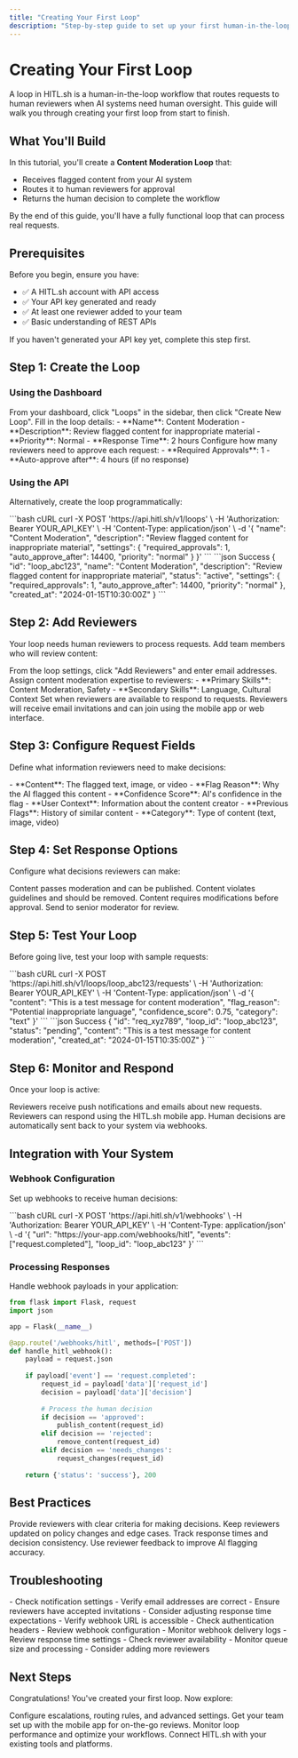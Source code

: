```yaml
---
title: "Creating Your First Loop"
description: "Step-by-step guide to set up your first human-in-the-loop workflow in HITL.sh"
---
```


# Creating Your First Loop

A loop in HITL.sh is a human-in-the-loop workflow that routes requests to human reviewers when AI systems need human oversight. This guide will walk you through creating your first loop from start to finish.

## What You'll Build

In this tutorial, you'll create a **Content Moderation Loop** that:
- Receives flagged content from your AI system
- Routes it to human reviewers for approval
- Returns the human decision to complete the workflow

<Check>
By the end of this guide, you'll have a fully functional loop that can process real requests.
</Check>

## Prerequisites

Before you begin, ensure you have:

- ✅ A HITL.sh account with API access
- ✅ Your API key generated and ready
- ✅ At least one reviewer added to your team
- ✅ Basic understanding of REST APIs

<Card title="Set Up API Keys" icon="key" href="/api-keys">
If you haven't generated your API key yet, complete this step first.
</Card>

## Step 1: Create the Loop

### Using the Dashboard

<Steps>
<Step title="Navigate to Loops">
From your dashboard, click "Loops" in the sidebar, then click "Create New Loop".
</Step>

<Step title="Configure Basic Settings">
Fill in the loop details:
- **Name**: Content Moderation
- **Description**: Review flagged content for inappropriate material
- **Priority**: Normal
- **Response Time**: 2 hours
</Step>

<Step title="Set Review Requirements">
Configure how many reviewers need to approve each request:
- **Required Approvals**: 1
- **Auto-approve after**: 4 hours (if no response)
</Step>
</Steps>

### Using the API

Alternatively, create the loop programmatically:

<RequestExample>
```bash cURL
curl -X POST 'https://api.hitl.sh/v1/loops' \
  -H 'Authorization: Bearer YOUR_API_KEY' \
  -H 'Content-Type: application/json' \
  -d '{
    "name": "Content Moderation",
    "description": "Review flagged content for inappropriate material",
    "settings": {
      "required_approvals": 1,
      "auto_approve_after": 14400,
      "priority": "normal"
    }
  }'
```
</RequestExample>

<ResponseExample>
```json Success
{
  "id": "loop_abc123",
  "name": "Content Moderation",
  "description": "Review flagged content for inappropriate material",
  "status": "active",
  "settings": {
    "required_approvals": 1,
    "auto_approve_after": 14400,
    "priority": "normal"
  },
  "created_at": "2024-01-15T10:30:00Z"
}
```
</ResponseExample>

## Step 2: Add Reviewers

Your loop needs human reviewers to process requests. Add team members who will review content:

<Steps>
<Step title="Invite Reviewers">
From the loop settings, click "Add Reviewers" and enter email addresses.
</Step>

<Step title="Set Skills">
Assign content moderation expertise to reviewers:
- **Primary Skills**: Content Moderation, Safety
- **Secondary Skills**: Language, Cultural Context
</Step>

<Step title="Configure Availability">
Set when reviewers are available to respond to requests.
</Step>
</Steps>

<Info>
Reviewers will receive email invitations and can join using the mobile app or web interface.
</Info>

## Step 3: Configure Request Fields

Define what information reviewers need to make decisions:

<AccordionGroup>
<Accordion title="Required Fields">
- **Content**: The flagged text, image, or video
- **Flag Reason**: Why the AI flagged this content
- **Confidence Score**: AI's confidence in the flag
</Accordion>

<Accordion title="Optional Fields">
- **User Context**: Information about the content creator
- **Previous Flags**: History of similar content
- **Category**: Type of content (text, image, video)
</Accordion>
</AccordionGroup>

## Step 4: Set Response Options

Configure what decisions reviewers can make:

<CardGroup cols={2}>
<Card title="Approved" icon="check">
Content passes moderation and can be published.
</Card>

<Card title="Rejected" icon="x">
Content violates guidelines and should be removed.
</Card>

<Card title="Needs Changes" icon="edit">
Content requires modifications before approval.
</Card>

<Card title="Escalate" icon="alert">
Send to senior moderator for review.
</Card>
</CardGroup>

## Step 5: Test Your Loop

Before going live, test your loop with sample requests:

<RequestExample>
```bash cURL
curl -X POST 'https://api.hitl.sh/v1/loops/loop_abc123/requests' \
  -H 'Authorization: Bearer YOUR_API_KEY' \
  -H 'Content-Type: application/json' \
  -d '{
    "content": "This is a test message for content moderation",
    "flag_reason": "Potential inappropriate language",
    "confidence_score": 0.75,
    "category": "text"
  }'
```
</RequestExample>

<ResponseExample>
```json Success
{
  "id": "req_xyz789",
  "loop_id": "loop_abc123",
  "status": "pending",
  "content": "This is a test message for content moderation",
  "created_at": "2024-01-15T10:35:00Z"
}
```
</ResponseExample>

## Step 6: Monitor and Respond

Once your loop is active:

<Steps>
<Step title="Reviewer Notification">
Reviewers receive push notifications and emails about new requests.
</Step>

<Step title="Mobile Review">
Reviewers can respond using the HITL.sh mobile app.
</Step>

<Step title="Decision Processing">
Human decisions are automatically sent back to your system via webhooks.
</Step>
</Steps>

## Integration with Your System

### Webhook Configuration

Set up webhooks to receive human decisions:

<RequestExample>
```bash cURL
curl -X POST 'https://api.hitl.sh/v1/webhooks' \
  -H 'Authorization: Bearer YOUR_API_KEY' \
  -H 'Content-Type: application/json' \
  -d '{
    "url": "https://your-app.com/webhooks/hitl",
    "events": ["request.completed"],
    "loop_id": "loop_abc123"
  }'
```
</RequestExample>

### Processing Responses

Handle webhook payloads in your application:

```python
from flask import Flask, request
import json

app = Flask(__name__)

@app.route('/webhooks/hitl', methods=['POST'])
def handle_hitl_webhook():
    payload = request.json
    
    if payload['event'] == 'request.completed':
        request_id = payload['data']['request_id']
        decision = payload['data']['decision']
        
        # Process the human decision
        if decision == 'approved':
            publish_content(request_id)
        elif decision == 'rejected':
            remove_content(request_id)
        elif decision == 'needs_changes':
            request_changes(request_id)
    
    return {'status': 'success'}, 200
```

## Best Practices

<CardGroup cols={2}>
<Card title="Clear Guidelines" icon="book">
Provide reviewers with clear criteria for making decisions.
</Card>

<Card title="Regular Training" icon="graduation-cap">
Keep reviewers updated on policy changes and edge cases.
</Card>

<Card title="Performance Monitoring" icon="chart">
Track response times and decision consistency.
</Card>

<Card title="Feedback Loop" icon="refresh">
Use reviewer feedback to improve AI flagging accuracy.
</Card>
</CardGroup>

## Troubleshooting

<AccordionGroup>
<Accordion title="Reviewers Not Responding">
- Check notification settings
- Verify email addresses are correct
- Ensure reviewers have accepted invitations
- Consider adjusting response time expectations
</Accordion>

<Accordion title="Webhook Not Receiving Data">
- Verify webhook URL is accessible
- Check authentication headers
- Review webhook configuration
- Monitor webhook delivery logs
</Accordion>

<Accordion title="Loop Performance Issues">
- Review response time settings
- Check reviewer availability
- Monitor queue size and processing
- Consider adding more reviewers
</Accordion>
</AccordionGroup>

## Next Steps

Congratulations! You've created your first loop. Now explore:

<CardGroup cols={2}>
<Card title="Advanced Loop Features" icon="settings">
Configure escalations, routing rules, and advanced settings.
</Card>

<Card title="Mobile App Setup" icon="smartphone" href="/mobile/home-screen">
Get your team set up with the mobile app for on-the-go reviews.
</Card>

<Card title="Analytics Dashboard" icon="chart">
Monitor loop performance and optimize your workflows.
</Card>

<Card title="Additional Integrations" icon="link" href="/integrations/n8n">
Connect HITL.sh with your existing tools and platforms.
</Card>
</CardGroup>
